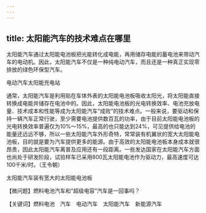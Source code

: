 ```yaml
---
---
---
```

title: 太阳能汽车的技术难点在哪里
---




太阳能汽车通过太阳能电池板把光能转化成电能，再用储存电能的蓄电池来带动汽车的电动机。因此，太阳能汽车不仅是一种纯电动汽车，而且还是一种真正实现零排放的绿色环保型汽车。

电动汽车太阳能充电站



通常，太阳能汽车是利用贴在车体外表的太阳能电池板吸收太阳光，将太阳能直接转换成电能并储存在电池中的。因此，太阳能电池板的光电转换效率、电池充放电量、技术成本和性能等成为太阳能汽车“成败”的技术难点。一般来说，要驱动和保持一辆汽车正常行驶，至少需要电池提供数百瓦的功率，由于目前太阳能电池板的光电转换效率普遍仅为10%～15%，最高的也只能达到24%，可见提供给电池的能量还远远不够，所以一些太阳能汽车外形奇特，常常装有机翼状的宽大太阳能电池板，目的就是要为汽车提供更多的能源。由于高效的太阳能电池板本身成本就很昂贵，因此太阳能汽车离普及应用还有一段距离。一些发达国家在太阳能汽车方面也尚处于研发阶段，试验样车已采用800瓦太阳能电池作为驱动力，最高速度可达100千米/时。（王令朝）

太阳能汽车装有宽大的太阳能电池板





【微问题】燃料电池汽车和“超级电容”汽车是一回事吗？

【关键词】燃料电池　汽车　电动汽车　太阳能汽车　新能源汽车